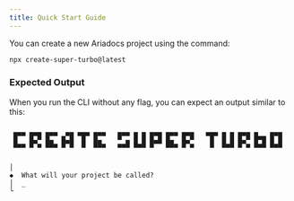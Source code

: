 ```yaml
---
title: Quick Start Guide
---
```


You can create a new Ariadocs project using the command:

```bash
npx create-super-turbo@latest
```

### Expected Output

When you run the CLI without any flag, you can expect an output similar to this:

```

 █▀▀ █▀█ █▀▀ ▄▀█ ▀█▀ █▀▀   █▀▀ █ █ █▀█ █▀▀ █▀█   ▀█▀ █ █ █▀█ █▄▄ █▀█
 █▄▄ █▀▄ ██▄ █▀█  █  ██▄   ▄▄█ █▄█ █▀▀ ██▄ █▀▄    █  █▄█ █▀▄ █▄█ █▄█


│
◆  What will your project be called?
│  _
└
```
